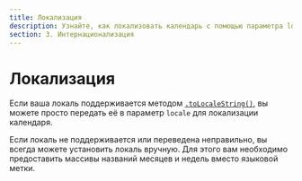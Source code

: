 ```yaml
---
title: Локализация
description: Узнайте, как локализовать календарь с помощью параметра locale или установить локаль вручную, предоставив массивы названий месяцев и недель.
section: 3. Интернационализация
---
```


# Локализация

Если ваша локаль поддерживается методом <a href="https://developer.mozilla.org/en-US/docs/Web/JavaScript/Reference/Global_Objects/Date/toLocaleString" rel="noopener noreferrer" target="_blank">`.toLocaleString()`</a>, вы можете просто передать её в параметр `locale` для локализации календаря.

<Sandbox example="internationalization-locale" />

Если локаль не поддерживается или переведена неправильно, вы всегда можете установить локаль вручную. Для этого вам необходимо предоставить массивы названий месяцев и недель вместо языковой метки.

<Sandbox example="internationalization-assign-manually" />
